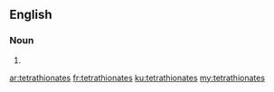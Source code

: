 {{also|tétrathionates}}
==English==

===Noun===
{{head|en|noun plural form}}

# {{plural of|tetrathionate|lang=en}}

[[ar:tetrathionates]]
[[fr:tetrathionates]]
[[ku:tetrathionates]]
[[my:tetrathionates]]